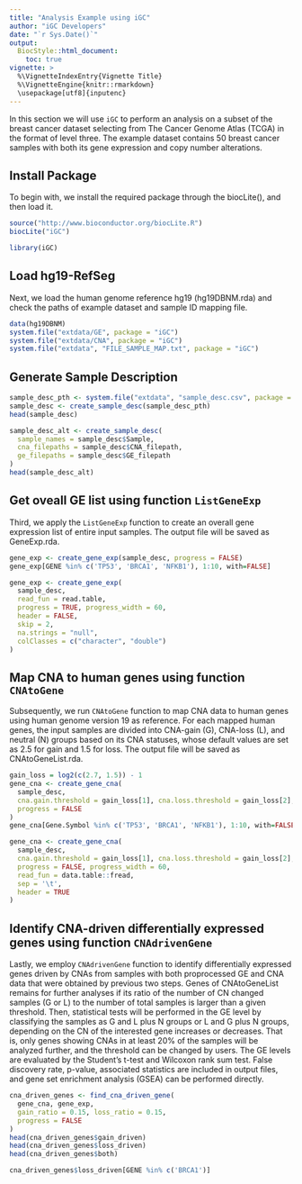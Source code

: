 ```yaml
---
title: "Analysis Example using iGC"
author: "iGC Developers"
date: "`r Sys.Date()`"
output:
  BiocStyle::html_document:
    toc: true
vignette: >
  %\VignetteIndexEntry{Vignette Title}
  %\VignetteEngine{knitr::rmarkdown}
  \usepackage[utf8]{inputenc}
---
```


In this section we will use `iGC` to perform an analysis on a subset of the breast cancer dataset selecting from The Cancer Genome Atlas (TCGA) in the format of level three. The example dataset contains 50 breast cancer samples with both its gene expression and copy number alterations.

## Install Package

To begin with, we install the required package through the biocLite(), and then load it.

```r
source("http://www.bioconductor.org/biocLite.R")
biocLite("iGC")
```

```r
library(iGC)
```

## Load hg19-RefSeg

Next, we load the human genome reference hg19 (hg19DBNM.rda) and check the paths of example dataset and sample ID mapping file.

```r
data(hg19DBNM)
system.file("extdata/GE", package = "iGC")
system.file("extdata/CNA", package = "iGC")
system.file("extdata", "FILE_SAMPLE_MAP.txt", package = "iGC")
```


## Generate Sample Description

```r
sample_desc_pth <- system.file("extdata", "sample_desc.csv", package = "iGC")
sample_desc <- create_sample_desc(sample_desc_pth)
head(sample_desc)
```

```r
sample_desc_alt <- create_sample_desc(
  sample_names = sample_desc$Sample,
  cna_filepaths = sample_desc$CNA_filepath,
  ge_filepaths = sample_desc$GE_filepath
)
head(sample_desc_alt)
```

## Get oveall GE list using function `ListGeneExp`

Third, we apply the `ListGeneExp` function to create an overall gene expression list of entire input samples. The output file will be saved as GeneExp.rda.

```r
gene_exp <- create_gene_exp(sample_desc, progress = FALSE)
gene_exp[GENE %in% c('TP53', 'BRCA1', 'NFKB1'), 1:10, with=FALSE]
```

```r
gene_exp <- create_gene_exp(
  sample_desc,
  read_fun = read.table,
  progress = TRUE, progress_width = 60,
  header = FALSE,
  skip = 2,
  na.strings = "null",
  colClasses = c("character", "double")
)
```

## Map CNA to human genes using function `CNAtoGene`

Subsequently, we run `CNAtoGene` function to map CNA data to human genes using human genome version 19 as reference. For each mapped human genes, the input samples are divided into CNA-gain (G), CNA-loss (L), and neutral (N) groups based on its CNA statuses, whose default values are set as 2.5 for gain and 1.5 for loss. The output file will be saved as CNAtoGeneList.rda.

```r
gain_loss = log2(c(2.7, 1.5)) - 1
gene_cna <- create_gene_cna(
  sample_desc,
  cna.gain.threshold = gain_loss[1], cna.loss.threshold = gain_loss[2],
  progress = FALSE
)
gene_cna[Gene.Symbol %in% c('TP53', 'BRCA1', 'NFKB1'), 1:10, with=FALSE]
```


```r
gene_cna <- create_gene_cna(
  sample_desc,
  cna.gain.threshold = gain_loss[1], cna.loss.threshold = gain_loss[2],
  progress = FALSE, progress_width = 60,
  read_fun = data.table::fread,
  sep = '\t',
  header = TRUE
)
```


## Identify CNA-driven differentially expressed genes using function `CNAdrivenGene`

Lastly, we employ `CNAdrivenGene` function to identify differentially expressed genes driven by CNAs from samples with both proprocessed GE and CNA data that were obtained by previous two steps. Genes of CNAtoGeneList remains for further analyses if its ratio of the number of CN changed samples (G or L) to the number of total samples is larger than a given threshold. Then, statistical tests will be performed in the GE level by classifying the samples as G and L plus N groups or L and G plus N groups, depending on the CN of the interested gene increases or decreases.
That is, only genes showing CNAs in at least 20% of the samples will be analyzed further, and the threshold can be changed by users. The GE levels are evaluated by the Student’s t-test and Wilcoxon rank sum test. False discovery rate, p-value, associated statistics are included in output files, and gene set enrichment analysis (GSEA) can be performed directly.

```r
cna_driven_genes <- find_cna_driven_gene(
  gene_cna, gene_exp,
  gain_ratio = 0.15, loss_ratio = 0.15,
  progress = FALSE
)
head(cna_driven_genes$gain_driven)
head(cna_driven_genes$loss_driven)
head(cna_driven_genes$both)
```

```r
cna_driven_genes$loss_driven[GENE %in% c('BRCA1')]
```
